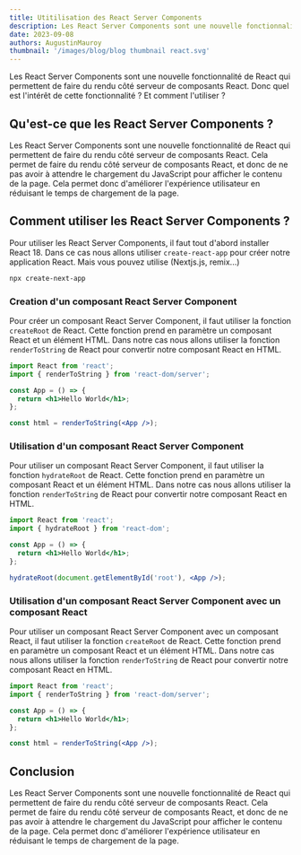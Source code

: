 ```yaml
---
title: Utitilisation des React Server Components
description: Les React Server Components sont une nouvelle fonctionnalité de React qui permettent de faire du rendu côté serveur de composants React. Donc quel est l'intérêt de cette fonctionnalité ? Et comment l'utiliser ?
date: 2023-09-08
authors: AugustinMauroy
thumbnail: '/images/blog/blog thumbnail react.svg'
---
```


Les React Server Components sont une nouvelle fonctionnalité de React qui permettent de faire du rendu côté serveur de composants React. Donc quel est l'intérêt de cette fonctionnalité ? Et comment l'utiliser ?

## Qu'est-ce que les React Server Components ?

Les React Server Components sont une nouvelle fonctionnalité de React qui permettent de faire du rendu côté serveur de composants React. Cela permet de faire du rendu côté serveur de composants React, et donc de ne pas avoir à attendre le chargement du JavaScript pour afficher le contenu de la page. Cela permet donc d'améliorer l'expérience utilisateur en réduisant le temps de chargement de la page.

## Comment utiliser les React Server Components ?

Pour utiliser les React Server Components, il faut tout d'abord installer React 18. Dans ce cas nous allons utiliser `create-react-app` pour créer notre application React. Mais vous pouvez utilise (Nextjs.js, remix...)

```bash
npx create-next-app
```

### Creation d'un composant React Server Component

Pour créer un composant React Server Component, il faut utiliser la fonction `createRoot` de React. Cette fonction prend en paramètre un composant React et un élément HTML. Dans notre cas nous allons utiliser la fonction `renderToString` de React pour convertir notre composant React en HTML.

```jsx
import React from 'react';
import { renderToString } from 'react-dom/server';

const App = () => {
  return <h1>Hello World</h1>;
};

const html = renderToString(<App />);
```

### Utilisation d'un composant React Server Component

Pour utiliser un composant React Server Component, il faut utiliser la fonction `hydrateRoot` de React. Cette fonction prend en paramètre un composant React et un élément HTML. Dans notre cas nous allons utiliser la fonction `renderToString` de React pour convertir notre composant React en HTML.

```jsx
import React from 'react';
import { hydrateRoot } from 'react-dom';

const App = () => {
  return <h1>Hello World</h1>;
};

hydrateRoot(document.getElementById('root'), <App />);
```

### Utilisation d'un composant React Server Component avec un composant React

Pour utiliser un composant React Server Component avec un composant React, il faut utiliser la fonction `createRoot` de React. Cette fonction prend en paramètre un composant React et un élément HTML. Dans notre cas nous allons utiliser la fonction `renderToString` de React pour convertir notre composant React en HTML.

```jsx
import React from 'react';
import { renderToString } from 'react-dom/server';

const App = () => {
  return <h1>Hello World</h1>;
};

const html = renderToString(<App />);
```

## Conclusion

Les React Server Components sont une nouvelle fonctionnalité de React qui permettent de faire du rendu côté serveur de composants React. Cela permet de faire du rendu côté serveur de composants React, et donc de ne pas avoir à attendre le chargement du JavaScript pour afficher le contenu de la page. Cela permet donc d'améliorer l'expérience utilisateur en réduisant le temps de chargement de la page.
